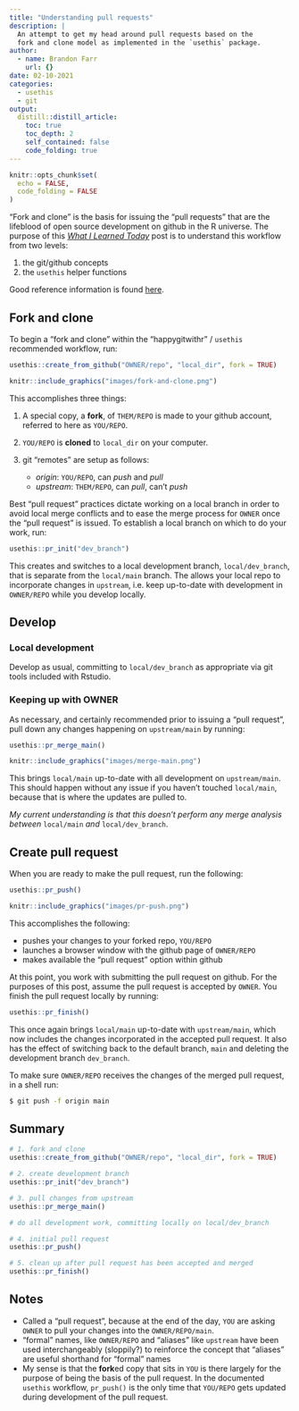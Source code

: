 ```yaml
---
title: "Understanding pull requests"
description: |
  An attempt to get my head around pull requests based on the
  fork and clone model as implemented in the `usethis` package.
author:
  - name: Brandon Farr
    url: {}
date: 02-10-2021
categories:
  - usethis
  - git
output:
  distill::distill_article:
    toc: true
    toc_depth: 2
    self_contained: false
    code_folding: true
---
```


```r
knitr::opts_chunk$set(
  echo = FALSE,
  code_folding = FALSE
)
```

"Fork and clone" is the basis for issuing the "pull requests" that are the lifeblood of open source development on github in the R universe. The purpose of this [*What I Learned Today*](https://orderlyquant.github.io/wilting/) post is to understand this workflow from two levels:

1.  the git/github concepts
2.  the `usethis` helper functions

Good reference information is found [here](https://usethis.r-lib.org/articles/articles/pr-functions.html).

## Fork and clone

To begin a "fork and clone" within the "happygitwithr" / `usethis` recommended workflow, run:

```r

usethis::create_from_github("OWNER/repo", "local_dir", fork = TRUE)

```

```r
knitr::include_graphics("images/fork-and-clone.png")
```

This accomplishes three things:

1.  A special copy, a **fork**, of `THEM/REPO` is made to your github account, referred to here as `YOU/REPO`.

2.  `YOU/REPO` is **cloned** to `local_dir` on your computer.

3.  git "remotes" are setup as follows:

    -   *origin*: `YOU/REPO`, can *push* and *pull*
    -   *upstream*: `THEM/REPO`, can *pull*, can't *push*

Best "pull request" practices dictate working on a local branch in order to avoid local merge conflicts and to ease the merge process for `OWNER` once the "pull request" is issued. To establish a local branch on which to do your work, run:

```r

usethis::pr_init("dev_branch")

```

This creates and switches to a local development branch, `local/dev_branch`, that is separate from the `local/main` branch. The allows your local repo to incorporate changes in `upstream`, i.e. keep up-to-date with development in `OWNER/REPO` while you develop locally.



## Develop

### Local development

Develop as usual, committing to `local/dev_branch` as appropriate via git tools included with Rstudio.

### Keeping up with OWNER

As necessary, and certainly recommended prior to issuing a "pull request", pull down any changes happening on `upstream/main` by running:

```r

usethis::pr_merge_main()

```

```r
knitr::include_graphics("images/merge-main.png")
```

This brings `local/main` up-to-date with all development on `upstream/main`. This should happen without any issue if you haven't touched `local/main`, because that is where the updates are pulled to.

*My current understanding is that this doesn't perform any merge analysis between* `local/main` *and* `local/dev_branch`.

## Create pull request

When you are ready to make the pull request, run the following:

```r

usethis::pr_push()

```

```r
knitr::include_graphics("images/pr-push.png")
```

This accomplishes the following:

- pushes your changes to your forked repo, `YOU/REPO`
- launches a browser window with the github page of `OWNER/REPO`
- makes available the "pull request" option within github

At this point, you work with submitting the pull request on github. For the purposes of this post, assume the pull request is accepted by `OWNER`. You finish the pull request locally by running:


```r

usethis::pr_finish()

```

This once again brings `local/main` up-to-date with `upstream/main`, which
now includes the changes incorporated in the accepted pull request. It
also has the effect of switching back to the default branch, `main` and
deleting the development branch `dev_branch`.

To make sure `OWNER/REPO` receives the changes of the merged pull request, in a shell run:

```bash
$ git push -f origin main
```

## Summary

```r

# 1. fork and clone
usethis::create_from_github("OWNER/repo", "local_dir", fork = TRUE)

# 2. create development branch
usethis::pr_init("dev_branch")

# 3. pull changes from upstream
usethis::pr_merge_main()

# do all development work, committing locally on local/dev_branch

# 4. initial pull request
usethis::pr_push()

# 5. clean up after pull request has been accepted and merged
usethis::pr_finish()

```



## Notes

- Called a "pull request", because at the end of the day, `YOU` are
  asking `OWNER` to pull your changes into the `OWNER/REPO/main`.
- "formal" names, like `OWNER/REPO` and "aliases" like `upstream` have
  been used interchangeably (sloppily?) to reinforce the concept that
  "aliases" are useful shorthand for "formal" names
- My sense is that the **fork**ed copy that sits in `YOU` is there
  largely for the purpose of being the basis of the pull request. In
  the documented `usethis` workflow, `pr_push()` is the only time that
  `YOU/REPO` gets updated during development of the pull request.
